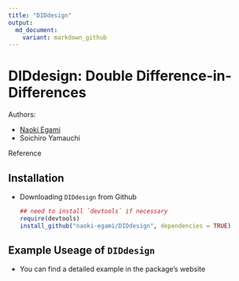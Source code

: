 ```yaml
---
title: "DIDdesign"
output: 
  md_document:
    variant: markdown_github
---
```


# DIDdesign: Double Difference-in-Differences 

Authors: 

- [Naoki Egami](https://scholar.princeton.edu/negami/home)
- Soichiro Yamauchi


Reference 

## Installation

- Downloading `DIDdesign` from Github

	```r
	## need to install `devtools` if necessary
	require(devtools)
	install_github("naoki-egami/DIDdesign", dependencies = TRUE)
	```

## Example Useage of `DIDdesign`

- You can find a detailed example in the package's website
